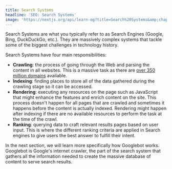 ```yaml
---
title: Search Systems
headline: 'SEO: Search Systems'
image: 'https://nextjs.org/api/learn-og?title=Search%20Systems&amp;chapter=2'
---
```


Search Systems are what you typically refer to as Search Engines (Google, Bing, DuckDuckGo, etc.). They are massively complex systems that tackle some of the biggest challenges in technology history.

Search Systems have four main responsibilities:

*   **Crawling**: the process of going through the Web and parsing the content in all websites. This is a massive task as there are [over 350 million domains](https://www.businesswire.com/news/home/20200528005832/en/Internet-Grows-to-366.8-Million-Domain-Name-Registrations-at-the-End-of-the-First-Quarter-of-2020) available.
*   **Indexing**: finding places to store all of the data gathered during the crawling stage so it can be accessed.
*   **Rendering**: executing any resources on the page such as JavaScript that might enhance the features and enrich content on the site. This process doesn't happen for all pages that are crawled and sometimes it happens before the content is actually indexed. Rendering might happen after indexing if there are no available resources to perform the task at the time of the crawl.
*   **Ranking**: querying data to craft relevant results pages based on user input. This is where the different ranking criteria are applied in Search engines to give users the best answer to fulfill their intent.

In the next section, we will learn more specifically how Googlebot works. Googlebot is Google's internet crawler, the part of the search system that gathers all the information needed to create the massive database of content to serve search results.
